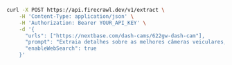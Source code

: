 ```bash cURL
curl -X POST https://api.firecrawl.dev/v1/extract \
    -H 'Content-Type: application/json' \
    -H 'Authorization: Bearer YOUR_API_KEY' \
    -d '{
      "urls": ["https://nextbase.com/dash-cams/622gw-dash-cam"],
      "prompt": "Extraia detalhes sobre as melhores câmeras veiculares, incluindo preços, recursos, prós e contras e avaliações.",
      "enableWebSearch": true
    }'
```
